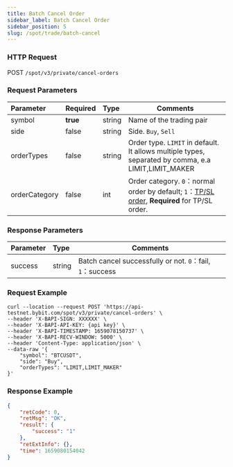 ```yaml
---
title: Batch Cancel Order
sidebar_label: Batch Cancel Order
sidebar_position: 5
slug: /spot/trade/batch-cancel
---
```


### HTTP Request
POST <code>/spot/v3/private/cancel-orders</code>

### Request Parameters
| Parameter | Required | Type | Comments|
|:----- |:-------|:-----|------ |
| symbol | **true** | string | Name of the trading pair      |
| side | false | string | Side. <code>Buy</code>, <code>Sell</code> |
| orderTypes | false | string | Order type. <code>LIMIT</code> in default. It allows multiple types, separated by comma, e.a LIMIT,LIMIT_MAKER |
| orderCategory | false | int | Order category. <code>0</code>：normal order by default; <code>1</code>：<a href="https://www.bybit.com/en-US/help-center/bybitHC_Article?language=us_EN&id=000001736">TP/SL order</a>, <b>Required</b> for TP/SL order.    |

### Response Parameters
| Parameter | Type | Comments|
|:----- |:-----|----- |
| success | string | Batch cancel successfully or not. <code>0</code>：fail, <code>1</code>：success     |

### Request Example

```http
curl --location --request POST 'https://api-testnet.bybit.com/spot/v3/private/cancel-orders' \
--header 'X-BAPI-SIGN: XXXXXX' \
--header 'X-BAPI-API-KEY: {api key}' \
--header 'X-BAPI-TIMESTAMP: 1659078150737' \
--header 'X-BAPI-RECV-WINDOW: 5000' \
--header 'Content-Type: application/json' \
--data-raw '{
    "symbol": "BTCUSDT",
    "side": "Buy",
    "orderTypes": "LIMIT,LIMIT_MAKER"
}'
```

### Response Example

```json
{
    "retCode": 0,
    "retMsg": "OK",
    "result": {
        "success": "1"
    },
    "retExtInfo": {},
    "time": 1659080154042
}
```
